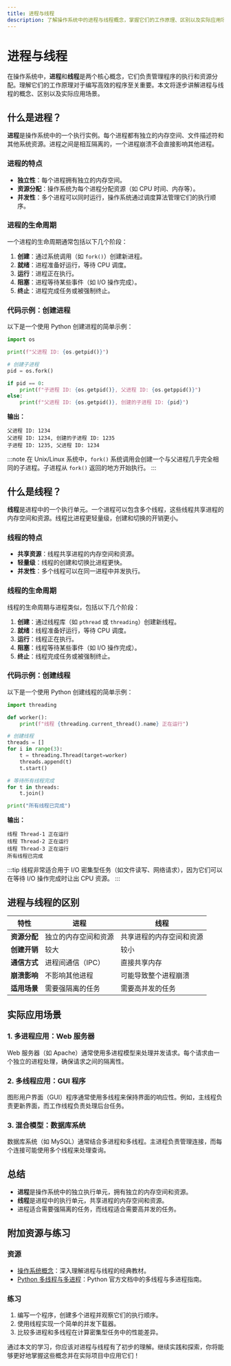 ```yaml
---
title: 进程与线程
description: 了解操作系统中的进程与线程概念，掌握它们的工作原理、区别以及实际应用场景。
---
```


# 进程与线程

在操作系统中，**进程**和**线程**是两个核心概念，它们负责管理程序的执行和资源分配。理解它们的工作原理对于编写高效的程序至关重要。本文将逐步讲解进程与线程的概念、区别以及实际应用场景。

## 什么是进程？

**进程**是操作系统中的一个执行实例。每个进程都有独立的内存空间、文件描述符和其他系统资源。进程之间是相互隔离的，一个进程崩溃不会直接影响其他进程。

### 进程的特点
- **独立性**：每个进程拥有独立的内存空间。
- **资源分配**：操作系统为每个进程分配资源（如 CPU 时间、内存等）。
- **并发性**：多个进程可以同时运行，操作系统通过调度算法管理它们的执行顺序。

### 进程的生命周期
一个进程的生命周期通常包括以下几个阶段：
1. **创建**：通过系统调用（如 `fork()`）创建新进程。
2. **就绪**：进程准备好运行，等待 CPU 调度。
3. **运行**：进程正在执行。
4. **阻塞**：进程等待某些事件（如 I/O 操作完成）。
5. **终止**：进程完成任务或被强制终止。

### 代码示例：创建进程
以下是一个使用 Python 创建进程的简单示例：

```python
import os

print(f"父进程 ID: {os.getpid()}")

# 创建子进程
pid = os.fork()

if pid == 0:
    print(f"子进程 ID: {os.getpid()}, 父进程 ID: {os.getppid()}")
else:
    print(f"父进程 ID: {os.getpid()}, 创建的子进程 ID: {pid}")
```

**输出：**
```
父进程 ID: 1234
父进程 ID: 1234, 创建的子进程 ID: 1235
子进程 ID: 1235, 父进程 ID: 1234
```

:::note
在 Unix/Linux 系统中，`fork()` 系统调用会创建一个与父进程几乎完全相同的子进程。子进程从 `fork()` 返回的地方开始执行。
:::

## 什么是线程？

**线程**是进程中的一个执行单元。一个进程可以包含多个线程，这些线程共享进程的内存空间和资源。线程比进程更轻量级，创建和切换的开销更小。

### 线程的特点
- **共享资源**：线程共享进程的内存空间和资源。
- **轻量级**：线程的创建和切换比进程更快。
- **并发性**：多个线程可以在同一进程中并发执行。

### 线程的生命周期
线程的生命周期与进程类似，包括以下几个阶段：
1. **创建**：通过线程库（如 `pthread` 或 `threading`）创建新线程。
2. **就绪**：线程准备好运行，等待 CPU 调度。
3. **运行**：线程正在执行。
4. **阻塞**：线程等待某些事件（如 I/O 操作完成）。
5. **终止**：线程完成任务或被强制终止。

### 代码示例：创建线程
以下是一个使用 Python 创建线程的简单示例：

```python
import threading

def worker():
    print(f"线程 {threading.current_thread().name} 正在运行")

# 创建线程
threads = []
for i in range(3):
    t = threading.Thread(target=worker)
    threads.append(t)
    t.start()

# 等待所有线程完成
for t in threads:
    t.join()

print("所有线程已完成")
```

**输出：**
```
线程 Thread-1 正在运行
线程 Thread-2 正在运行
线程 Thread-3 正在运行
所有线程已完成
```

:::tip
线程非常适合用于 I/O 密集型任务（如文件读写、网络请求），因为它们可以在等待 I/O 操作完成时让出 CPU 资源。
:::

## 进程与线程的区别

| 特性            | 进程                          | 线程                          |
|-----------------|-------------------------------|-------------------------------|
| **资源分配**    | 独立的内存空间和资源          | 共享进程的内存空间和资源      |
| **创建开销**    | 较大                          | 较小                          |
| **通信方式**    | 进程间通信（IPC）             | 直接共享内存                  |
| **崩溃影响**    | 不影响其他进程                | 可能导致整个进程崩溃          |
| **适用场景**    | 需要强隔离的任务              | 需要高并发的任务              |

## 实际应用场景

### 1. 多进程应用：Web 服务器
Web 服务器（如 Apache）通常使用多进程模型来处理并发请求。每个请求由一个独立的进程处理，确保请求之间的隔离性。

### 2. 多线程应用：GUI 程序
图形用户界面（GUI）程序通常使用多线程来保持界面的响应性。例如，主线程负责更新界面，而工作线程负责处理后台任务。

### 3. 混合模型：数据库系统
数据库系统（如 MySQL）通常结合多进程和多线程。主进程负责管理连接，而每个连接可能使用多个线程来处理查询。

## 总结

- **进程**是操作系统中的独立执行单元，拥有独立的内存空间和资源。
- **线程**是进程中的执行单元，共享进程的内存空间和资源。
- 进程适合需要强隔离的任务，而线程适合需要高并发的任务。

## 附加资源与练习

### 资源
- [操作系统概念](https://www.os-book.com/)：深入理解进程与线程的经典教材。
- [Python 多线程与多进程](https://docs.python.org/3/library/threading.html)：Python 官方文档中的多线程与多进程指南。

### 练习
1. 编写一个程序，创建多个进程并观察它们的执行顺序。
2. 使用线程实现一个简单的并发下载器。
3. 比较多进程和多线程在计算密集型任务中的性能差异。

通过本文的学习，你应该对进程与线程有了初步的理解。继续实践和探索，你将能够更好地掌握这些概念并在实际项目中应用它们！